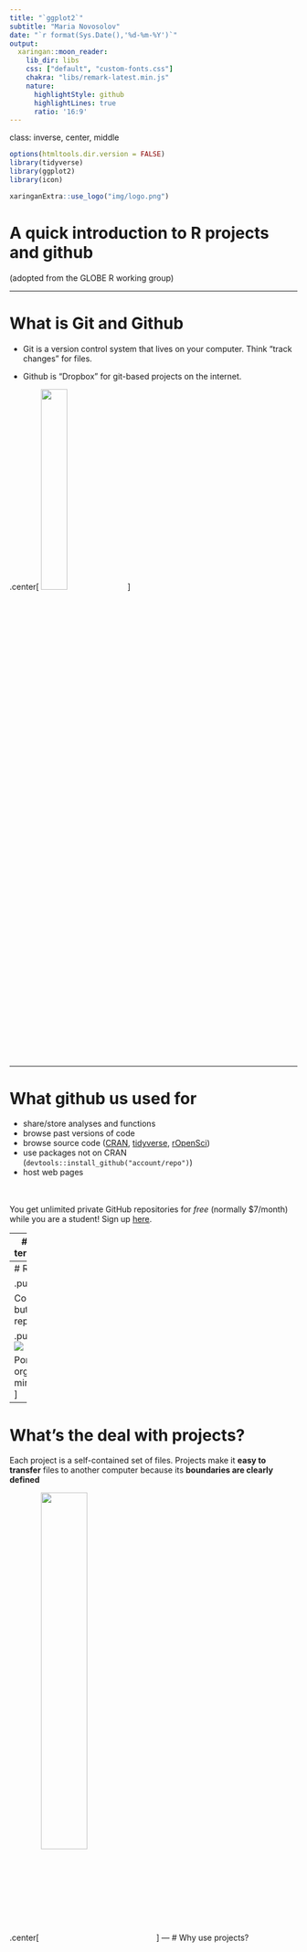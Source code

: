 ```yaml
---
title: "`ggplot2`"
subtitle: "Maria Novosolov"
date: "`r format(Sys.Date(),'%d-%m-%Y')`"
output:
  xaringan::moon_reader:
    lib_dir: libs
    css: ["default", "custom-fonts.css"]
    chakra: "libs/remark-latest.min.js"
    nature:
      highlightStyle: github
      highlightLines: true
      ratio: '16:9'
---
```


class: inverse, center, middle

```r
options(htmltools.dir.version = FALSE)
library(tidyverse)
library(ggplot2)
library(icon)
```

```r
xaringanExtra::use_logo("img/logo.png")
```



# A quick introduction to R projects and github
(adopted from the GLOBE R working group)

---

# What is Git and Github

* Git is a version control system that lives on your computer. Think "track changes" for files.

* Github is "Dropbox" for git-based projects on the internet.

.center[
<img src="img/github_octocat.png" width=30%>
]

---

# What github us used for

- share/store analyses and functions
- browse past versions of code
- browse source code ([CRAN](https://github.com/cran),  [tidyverse](https://github.com/tidyverse/), [rOpenSci](https://github.com/ropensci))
- use packages not on CRAN (`devtools::install_github("account/repo")`)
- host web pages 

<br>  
You get unlimited private GitHub repositories for _free_ (normally $7/month) while you are a student! Sign up [here](https://education.github.com/pack).

---
# GitHub terminology

- **repository** or repo - project/folder `r fa_folder()`
- **local** - files stored on your computer `r fa_file_code()` `r fa_file_image()` `r fa_file_excel()`
- **remote** - files on github.com `r fa_github()`

---
# R projects

.pull-left[
![](img/kitchen.jpg)

Comfortable but hard to reproduce
]


.pull-right[
![](img/lunchbox.jpg) 

Portable, organized, minimalistic
]



---
# What's the deal with projects?

Each project is a self-contained set of files. Projects make it **easy to transfer** files to another computer because its **boundaries are clearly defined**

.center[
<img src="img/project.jpg" width=40% align="center">
]
---
# Why use projects?

Projects help to maintain good workflow habits:

- **Fresh R processes** - each project comes with its own environment
- **Portability** - projects have clearly defined base directories; makes it easy to [use relative paths](https://www.tidyverse.org/articles/2017/12/workflow-vs-script/) 

Extra reading: [basic care and feeding of data in R](http://stat545.com/block006_care-feeding-data.html)

---
# Use relative paths inside projects
 
- looks cleaner
- works for other people/computers

```r
read.csv("data/eilat_survey_2017.csv")
#rather than
read.csv("C:/חזי/phd/thesis/reef_surveys/data/eilat_survey_2017.csv")
# or
setwd("C:/חזי/phd/thesis/reef_surveys/data")
read.csv("/eilat_survey_2017.csv")
```

You never have to use `setwd()` again! 

---
class: inverse
background-image: url(http://ohi-science.org/data-science-training/img/clone_step1.png)
background-position: center
background-size: 100%
---
class: inverse
background-image: url(http://ohi-science.org/data-science-training/img/new_project_1.png)
background-position: center
background-size: 100%
---
class: inverse
background-image: url(http://ohi-science.org/data-science-training/img/new_project_2.png)
background-position: center
background-size: 100%
---
class: inverse
background-image: url(http://ohi-science.org/data-science-training/img/new_project_3.png)
background-position: center
background-size: 100%
---
class: inverse
background-image: url(https://media.giphy.com/media/vt4gALQsxCDmM/giphy.gif)
background-position: center
background-size: 100%
---
class: inverse
background-image: url(https://media.giphy.com/media/vt4gALQsxCDmM/giphy.gif), url(http://ohi-science.org/data-science-training/img/new_project_4.png)
background-position: bottom right, center
background-size: 30%, 100%
---
class: inverse, center, middle

# Let's start with `ggplot2`
---
class: center, middle

# The idea behind `ggplot2`

Combining all the good and leaving out all the bad of all base R packages for plotting

---

# Some examples

![](img/Picture1.png)

---

# What `ggplot2` can do?

Almost anything you want it

.center[
<img src="img/15912721.png" width=40%>
]
---

# What `ggplot2` can't do?

It can't choose for you which graphics represent your data best

.center[
<img src="img/choose_graphics.jpg" width=50%>
]

---

# The basics of `ggplot2`

* Based on the Grammar of Graphics (Wilkinson, 2005)

* Based on a layer system

* Flexible set of components for creating any type of graphics

---

# Specification

Components of a graphic:

* **DATA** - the dataset that will be used for the other components

* **TRANS** - variable transformation

* **SCALE** - scale transformation

* **ELEMENT** - graphs and their aesthetic attributes

* **COORD** - a coordinate system

* **GUIDE** - one or more guides

---

class: center, middle

## Install the package using `install.packages("ggplot2")`

## load the package with `library(ggplot2)`

---

# Two options of working with the package

**`qplot()`** - quick and dirty plotting. Limited options

**`ggplot()`** - base function for more versatile plotting

---

.center[
# `qplot()`
]

* Syntax similar the the `base` R `plot()`

* **x** == predictor

* **y** == response

* **data** == the data frame that holds the variables to plot

```r
qplot(x,y,data = mydata)
```

---

# Example using the `iris` dataset


```r
qplot(x = Sepal.Width,y = Petal.Width,data = iris)
```

---
# The building blocks of `ggplot()`


A .green[**plot**] is made up of multiple layers. 

A .green[**layer**] consists of data, a set of
mappings between variables and
.green[**aes**]thetics, a .green[**geom**]etric object and a
.green[**stat**]istical transformation.

.green[**Scales**] control the details of the mapping.
All components are independent and
reusable.

---

# Advantages of the layers system

* Change a single feature at a time

* Create new types of plots on the fly

* Cure against immobility

* Developers can easily develop new layers without affecting other layers

---

class: inverse, center, middle

# Lets dive into the syntax


![](img/dive.png)

---

# Anatomy of the plot

1. .green[**Data**] – the dataset name that you want to present

2. .green[**Aesthetics**] – the variables you want to use in the plot

3. .green[**Geom**] – the type of plot you want do

4. **Themes** – control presentation of non-data elements

5. **Stat** – statistical transformations 

6. **Scale** – define parameters of the plot (exp: x-axis, color, etc.)

.bottom-left[
*The green variables are mandatory to create a plot
]
---

# 1. Data

In `ggplot()` you always have to specify what data you are using for the plot.

Thus, you always work with data.frames/tibbles

```r
ggplot(data = iris,aes(x = Sepal.Width,y = Petal.Width))
```

.footnote[
*R function are placement based which means it anticipates the parameters type based on location. So you don't have to write "data", "x", "y" if you place them in the right place
]
---

# 2. Aesthetic mapping

In `ggplot()` land it means "something you can see" and it includes:

* Position (x and y)

* Color (a name of a color or a vector that will be used for color)

* Fill (a name of a color or a vector that will be used for color)

* Shape (a name of a shape or a vector that will be used for shape)

* Line type

* Size

---

# 3. Geometric objects aka `geom`

* A geom can only display certain aesthetics

* A plot must have at least one geom but there is no upper limit

---

# Lets look at some examples using **PanTHERIA** dataset

**Load the data**

```r
pantheria<- read_csv("data/sub_PanTHERIA.csv") %>% 
  na.omit() %>% mutate(HabitatBreadth = as.character(HabitatBreadth))
pantheria
```

---
## `geom_histogram()`


```r
ggplot(pantheria,aes(x = log10(AdultBodyMass)))+
  geom_histogram()
```

---

## `geom_point()`

```r
ggplot(pantheria,aes(log10(AdultBodyMass),log10(LitterSize)))+
  geom_point()
```

---
class: exercise, center, middle

# Lets practice!

## First plot:

Plot a histogram for age at first birth and litter per year

---

class: exercise, center, middle

## Second plot:

Plot a scatter plot for litter per year as a function of gestation length

---
# 4. Statistical Transformations

* Each geom has a default statistic, but these can be changed

* plots, such as boxplots, barplot, prediction lines etc. require statistical transformations

---

# Example

```r
ggplot(pantheria,aes(Order,log10(AdultBodyMass)))+
  geom_bar()
```


.bottom-left[
The default statistics for `geom_bar()` is a histogram count. 
]
---

**The fix**

```r
ggplot(pantheria,aes(Order,log10(AdultBodyMass)))+
  geom_bar(stat = "identity")#<<
```

---

# 5. Scales

* Control mapping from data to aesthetic attributes

* One scale per aesthetic

* general syntax: `scale_<aesthetic>_<type>`


---

# Examples

### Plotting using default colors

Plotting the litter size as a function ob body mass grouped for activity cycle

```r
ggplot(pantheria,aes(log10(AdultBodyMass),log10(LitterSize),
                     color = ActivityCycle))+
  geom_point()
```

---
### Plotting with `scale` option

**Scale color using `RColorBrewer`**
```r
library(RColorBrewer)
ggplot(pantheria,aes(log10(AdultBodyMass),log10(LitterSize),
                     color = ActivityCycle))+
  geom_point()+
  scale_color_brewer(palette = "Dark2") #<<
```

---

## Scaling a parameter that is not defined does nothing. Example with trying to scale the shape

```r
ggplot(pantheria,aes(log10(AdultBodyMass),log10(LitterSize),
                     color = ActivityCycle))+
  geom_point()+
  scale_color_brewer(palette = "Dark2")+
  scale_shape(solid = T) #<<
```

---
## So how to add shape?

```r
ggplot(pantheria,aes(log10(AdultBodyMass),log10(LitterSize),
                     color = ActivityCycle,shape = ActivityCycle))+ #<<
  geom_point()+
  scale_color_brewer(palette = "Dark2")
```
---
.center[
```r
ggplot(pantheria,aes(log10(AdultBodyMass),log10(LitterSize),
                     color = ActivityCycle,shape = ActivityCycle))+
  geom_point()+
  scale_color_brewer(palette = "Dark2")
```
]
---
## Scale shape parameters:

```r
ggplot(pantheria,aes(log10(AdultBodyMass),log10(LitterSize),
                     color = ActivityCycle,shape = ActivityCycle))+
  geom_point()+
  scale_color_brewer(palette = "Dark2")+
  scale_shape(solid = F,name = "Activity Cycle") #<<
```
---
.center[
```r
ggplot(pantheria,aes(log10(AdultBodyMass),log10(LitterSize),
                     color = ActivityCycle,shape = ActivityCycle))+
  geom_point()+
  scale_color_brewer(palette = "Dark2")+
  scale_shape(solid = F,name = "Activity Cycle")
```
]
---
# Change the shapes manually

![](img/shapes.png)
---
# Change the shapes manually

```r
ggplot(pantheria,aes(log10(AdultBodyMass),log10(LitterSize),
                     color = ActivityCycle,shape = ActivityCycle))+
  geom_point()+
  scale_color_brewer(palette = "Dark2")+
  scale_shape_manual(values = c(1,12,10)) #<<
```

---
.center[
```r
ggplot(pantheria,aes(log10(AdultBodyMass),log10(LitterSize),
                     color = ActivityCycle,shape = ActivityCycle))+
  geom_point()+
  scale_color_brewer(palette = "Dark2")+
  scale_shape_manual(values = c(1,12,10)) #<<
```

]
---

class: exercise, center, middle

# Lets practice!

Plot the Home range as a function of body mass, with diet breadth as the color and activity cycle as the shape. Assign the shapes manually and use the Set2 palette 
---

# 6. Faceting

* Lay out multiple plots on a page

* Plot subsets into different panels

### **Formula options**


<img src="img/faceting_formula.png" width=50%>


---

## Example

Plot the litter size as a function of body mass for each trophic level separately while keeping the shape-color scaling for activity cycle

`facet_wrap()`: define subsets as the levels of a single grouping variable

```r
ggplot(pantheria,aes(log10(AdultBodyMass),log10(LitterSize),
                     color = ActivityCycle,shape = ActivityCycle))+
  geom_point()+
  scale_color_brewer(palette = "Dark2")+
  scale_shape()+
  facet_wrap(TrophicLevel~.) #<<
```

---
.center[
```r
ggplot(pantheria,aes(log10(AdultBodyMass),log10(LitterSize),
                     color = ActivityCycle,shape = ActivityCycle))+
  geom_point()+
  scale_color_brewer(palette = "Dark2")+
  scale_shape()+
  facet_wrap(TrophicLevel~.) #<<
```
]

---

`facet_grid()`: define subsets as the crossing of two grouping variables

```r
ggplot(pantheria,aes(log10(AdultBodyMass),log10(LitterSize),
                     color = ActivityCycle,shape = ActivityCycle))+
  geom_point()+
  scale_color_brewer(palette = "Dark2")+
  scale_shape()+
  facet_grid(TrophicLevel~HabitatBreadth) #<<
```

---
.center[
```r
ggplot(pantheria,aes(log10(AdultBodyMass),log10(LitterSize),
                     color = ActivityCycle,shape = ActivityCycle))+
  geom_point()+
  scale_color_brewer(palette = "Dark2")+
  scale_shape()+
  facet_grid(TrophicLevel~HabitatBreadth) #<<
```
]

---

class: exercise, center, middle

# Lets practice!

Plot the Home range as a function of body mass, with a single plot for each habitat breadth

---

### Scale axis in facet

When you have different values for the x or y axis in your data you need to scale it when faceting

<img src="img/facets_scale.png" width=50%>

* The axis are fixed by default

---

## Example

```r
ggplot(pantheria,aes(log10(AdultBodyMass),log10(LitterSize),
                     color = ActivityCycle,shape = ActivityCycle))+
  geom_point()+
  scale_color_brewer(palette = "Dark2")+
  scale_shape()+
  facet_grid(TrophicLevel~HabitatBreadth,scales = "free") #<<
```

---
.center[
```r
ggplot(pantheria,aes(log10(AdultBodyMass),log10(LitterSize),
                     color = ActivityCycle,shape = ActivityCycle))+
  geom_point()+
  scale_color_brewer(palette = "Dark2")+
  scale_shape()+
  facet_grid(TrophicLevel~HabitatBreadth,scales = "free") #<<
```
]

---

# 7. Themes

* handles non-data plot elements such as:
    * Axis labels
    * Plot background
    * Facet label background
    * Legend appearance
---

## Example

```r
ggplot(pantheria,aes(log10(AdultBodyMass),log10(LitterSize),
                     color = ActivityCycle,shape = ActivityCycle))+
  geom_point()+
  scale_color_brewer(palette = "Dark2")+
  scale_shape()+
  facet_grid(TrophicLevel~HabitatBreadth,scales = "free") +
  theme_light()#<<
```

---
.center[
```r
ggplot(pantheria,aes(log10(AdultBodyMass),log10(LitterSize),
                     color = ActivityCycle,shape = ActivityCycle))+
  geom_point()+
  scale_color_brewer(palette = "Dark2")+
  scale_shape()+
  facet_grid(TrophicLevel~HabitatBreadth,scales = "free") +
  theme_light()#<<
```
]

---
```r
ggplot(pantheria,aes(log10(AdultBodyMass),log10(LitterSize),
                     color = ActivityCycle,shape = ActivityCycle))+
  geom_point()+
  scale_color_brewer(palette = "Dark2")+
  scale_shape()+
  facet_grid(TrophicLevel~HabitatBreadth,scales = "free") +
  theme_light()+
  theme(legend.position = "none")#<<
```

---
.center[
```r
ggplot(pantheria,aes(log10(AdultBodyMass),log10(LitterSize),
                     color = ActivityCycle,shape = ActivityCycle))+
  geom_point()+
  scale_color_brewer(palette = "Dark2")+
  scale_shape()+
  facet_grid(TrophicLevel~HabitatBreadth,scales = "free") +
  theme_light()+
  theme(legend.position = "none")#<<
```
]
---
class: exercise, center, middle

# Lets practice!

Use the plot from the previous practice and remove the grey background using the `theme()` function

<br> Hint: if you're having trouble try to use Google `r fa("smile")`

---

# 8. Position adjustments

* Tweak positioning of geometric objects

* Avoid overlaps

---

## Example

If we add fill to the barplot from before without position adjustment we see that the parameters are stacked one on top of each other 

```r
ggplot(pantheria,aes(Order,log10(AdultBodyMass),fill = ActivityCycle))+
  geom_bar(stat = "identity")
  
```

---
# `position_dodge()`

**To put them one next to the other
```r
ggplot(pantheria,aes(Order,log10(AdultBodyMass),fill = ActivityCycle))+
  geom_bar(stat = "identity",width = 0.6,
           position = position_dodge(width = 1))#<<
```

---

# `position_jitter()`

**Avoid over-plotting by jittering points**

This is useful for **boxplot** and **violin** plot
```r
ggplot(pantheria,aes(ActivityCycle,log10(AdultBodyMass)))+
  geom_boxplot()+
  geom_jitter(alpha = 0.6,width = 0.2)#<<

```

---
.center[
```r
ggplot(pantheria,aes(ActivityCycle,log10(AdultBodyMass)))+
  geom_boxplot()+
  geom_jitter(alpha = 0.6,width = 0.2)#<<

```
]

---

# Summary

* Allows creating high quality plots
* Many options
* Many blogs and webpages explaining how to do different plots in ggplot
* Disadvantage – takes time to learn the grammar

### The book:
https://ggplot2-book.org/

---

# Useful links
* https://bradleyboehmke.github.io/tutorials/barchart
* http://www.sthda.com/english/wiki/ggplot2-barplots-quick-start-guide-r-software-and-data-visualization
* color palette generator: https://coolors.co/

---
# Swirl

* A package to learn R in R. 
* Saves your progress as long as you use the same name
* If you make a mistake you get a hint
* To install: `install.packages("swirl")`
* To load `library(swirl)`

---
# Homework

* After installing swirl download homework using the following command:

`install_course_github("marianovosolov","exercise_REcoStat2020",multi = T)`

* There will also be the homework for the tidyverse session ignore that for now

* Start the lesson with `swirl()`

---

### Tips to navigate within `swirl`

| When you are at the R prompt (>):

| -- Typing skip() allows you to skip the current question.

| -- Typing play() lets you experiment with R on your own; swirl will ignore what you do...

| -- UNTIL you type nxt() which will regain swirl's attention.

| -- Typing bye() causes swirl to exit. Your progress will be saved.

| -- Typing main() returns you to swirl's main menu.

| -- Typing info() displays these options again.

---

---
.center[
# Good luck!!

Use slack for any questions and feedback


]
